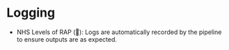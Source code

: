 # Logging {#sec-logs}

:::{.guidelines}
* NHS Levels of RAP (🥈): Logs are automatically recorded by the pipeline to ensure outputs are as expected.
:::